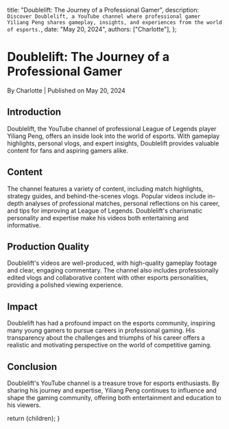 
  title: "Doublelift: The Journey of a Professional Gamer",
  description: `Discover Doublelift, a YouTube channel where professional gamer Yiliang Peng shares gameplay, insights, and experiences from the world of esports.`,
  date: "May 20, 2024",
  authors: ["Charlotte"],
};

<h1>Doublelift: The Journey of a Professional Gamer</h1>
<div className="text-sm text-gray-500 dark:text-gray-400">
  By Charlotte | Published on May 20, 2024
</div>

<section id="introduction">
  <h2>Introduction</h2>
  <span>
    Doublelift, the YouTube channel of professional League of Legends player
    Yiliang Peng, offers an inside look into the world of esports. With gameplay
    highlights, personal vlogs, and expert insights, Doublelift provides
    valuable content for fans and aspiring gamers alike.
  </span>
</section>

<section id="content">
  <h2>Content</h2>
  <span>
    The channel features a variety of content, including match highlights,
    strategy guides, and behind-the-scenes vlogs. Popular videos include
    in-depth analyses of professional matches, personal reflections on his
    career, and tips for improving at League of Legends. Doublelift's
    charismatic personality and expertise make his videos both entertaining and
    informative.
  </span>
</section>

<section id="production-quality">
  <h2>Production Quality</h2>
  <span>
    Doublelift's videos are well-produced, with high-quality gameplay footage
    and clear, engaging commentary. The channel also includes professionally
    edited vlogs and collaborative content with other esports personalities,
    providing a polished viewing experience.
  </span>
</section>

<section id="impact">
  <h2>Impact</h2>
  <span>
    Doublelift has had a profound impact on the esports community, inspiring
    many young gamers to pursue careers in professional gaming. His transparency
    about the challenges and triumphs of his career offers a realistic and
    motivating perspective on the world of competitive gaming.
  </span>
</section>

<section id="conclusion">
  <h2>Conclusion</h2>
  <span>
    Doublelift's YouTube channel is a treasure trove for esports enthusiasts. By
    sharing his journey and expertise, Yiliang Peng continues to influence and
    shape the gaming community, offering both entertainment and education to his
    viewers.
  </span>
</section>

  return <MdxLayout>{children}</MdxLayout>;
}

